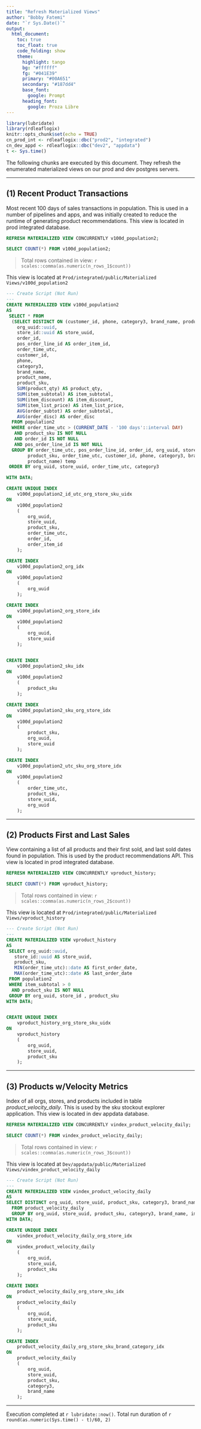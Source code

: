 ```yaml
---
title: "Refresh Materialized Views"
author: "Bobby Fatemi"
date: "`r Sys.Date()`"
output:
  html_document: 
    toc: true
    toc_float: true
    code_folding: show
    theme:
      highlight: tango
      bg: "#ffffff"
      fg: "#041E39"
      primary: "#00A651"
      secondary: "#187dd4"
      base_font:
        google: Prompt
      heading_font:
        google: Proza Libre
---
```


```r
library(lubridate)
library(rdleaflogix)
knitr::opts_chunk$set(echo = TRUE)
cn_prod_int <- rdleaflogix::dbc("prod2", "integrated")
cn_dev_appd <- rdleaflogix::dbc("dev2", "appdata")
t <- Sys.time()
```

The following chunks are executed by this document. They refresh the enumerated materialized views on our prod and dev postgres servers.

------------------------------------------------------------------------

## (1) Recent Product Transactions

Most recent 100 days of sales transactions in population. This is used in a number of pipelines and apps, and was initially created to reduce the runtime of generating product recommendations. This view is located in prod integrated database.

```sql
REFRESH MATERIALIZED VIEW CONCURRENTLY v100d_population2;
```

```sql
SELECT COUNT(*) FROM v100d_population2;
```

> Total rows contained in view: `r scales::comma(as.numeric(n_rows_1$count))`

This view is located at `Prod/integrated/public/Materialized Views/v100d_population2`

``` sql
--- Create Script (Not Run)
---
CREATE MATERIALIZED VIEW v100d_population2
AS
 SELECT * FROM 
  (SELECT DISTINCT ON (customer_id, phone, category3, brand_name, product_name)
    org_uuid::uuid,
    store_id::uuid AS store_uuid,
    order_id,
    pos_order_line_id AS order_item_id,
    order_time_utc, 
    customer_id, 
    phone, 
    category3, 
    brand_name, 
    product_name, 
    product_sku,
    SUM(product_qty) AS product_qty,
    SUM(item_subtotal) AS item_subtotal,
    SUM(item_discount) AS item_discount,
    SUM(item_list_price) AS item_list_price,
    AVG(order_subtot) AS order_subtotal,
    AVG(order_disc) AS order_disc
  FROM population2
  WHERE order_time_utc > (CURRENT_DATE - '100 days'::interval DAY)
   AND product_sku IS NOT NULL
   AND order_id IS NOT NULL
   AND pos_order_line_id IS NOT NULL 
  GROUP BY order_time_utc, pos_order_line_id, order_id, org_uuid, store_id, 
        product_sku, order_time_utc, customer_id, phone, category3, brand_name, 
        product_name) temp
 ORDER BY org_uuid, store_uuid, order_time_utc, category3

WITH DATA;

CREATE UNIQUE INDEX 
    v100d_population2_id_utc_org_store_sku_uidx 
ON 
    v100d_population2 
    (   
        org_uuid, 
        store_uuid, 
        product_sku,
        order_time_utc,
        order_id,
        order_item_id
    );

CREATE INDEX 
    v100d_population2_org_idx 
ON 
    v100d_population2
    ( 
        org_uuid
    );

CREATE INDEX 
    v100d_population2_org_store_idx 
ON 
    v100d_population2
    ( 
        org_uuid, 
        store_uuid 
    );


CREATE INDEX 
    v100d_population2_sku_idx
ON 
    v100d_population2 
    ( 
        product_sku
    );

CREATE INDEX 
    v100d_population2_sku_org_store_idx
ON 
    v100d_population2 
    ( 
        product_sku,
        org_uuid, 
        store_uuid
    );

CREATE INDEX 
    v100d_population2_utc_sku_org_store_idx 
ON 
    v100d_population2 
    ( 
        order_time_utc, 
        product_sku,
        store_uuid,
        org_uuid
    );
```

------------------------------------------------------------------------

## (2) Products First and Last Sales

View containing a list of all products and their first sold, and last sold dates found in population. This is used by the product recommendations API. This view is located in prod integrated database.

```sql
REFRESH MATERIALIZED VIEW CONCURRENTLY vproduct_history;
```

```sql
SELECT COUNT(*) FROM vproduct_history;
```

> Total rows contained in view: `r scales::comma(as.numeric(n_rows_2$count))`

This view is located at `Prod/integrated/public/Materialized Views/vproduct_history`


``` sql
--- Create Script (Not Run)
---
CREATE MATERIALIZED VIEW vproduct_history
AS
 SELECT org_uuid::uuid, 
   store_id::uuid AS store_uuid,
   product_sku,
   MIN(order_time_utc)::date AS first_order_date,
   MAX(order_time_utc)::date AS last_order_date
 FROM population2 
 WHERE item_subtotal > 0
  AND product_sku IS NOT NULL
 GROUP BY org_uuid, store_id , product_sku
WITH DATA;


CREATE UNIQUE INDEX 
    vproduct_history_org_store_sku_uidx 
ON 
    vproduct_history 
    (   
        org_uuid, 
        store_uuid, 
        product_sku
    );
```

------------------------------------------------------------------------

## (3) Products w/Velocity Metrics

Index of all orgs, stores, and products included in table *product_velocity_daily*. This is used by the sku stockout explorer application. This view is located in dev appdata database.

```sql
REFRESH MATERIALIZED VIEW CONCURRENTLY vindex_product_velocity_daily;
```

```sql
SELECT COUNT(*) FROM vindex_product_velocity_daily;
```

> Total rows contained in view: `r scales::comma(as.numeric(n_rows_3$count))`

This view is located at `Dev/appdata/public/Materialized Views/vindex_product_velocity_daily`


``` sql
--- Create Script (Not Run)
---
CREATE MATERIALIZED VIEW vindex_product_velocity_daily
AS
SELECT DISTINCT org_uuid, store_uuid, product_sku, category3, brand_name, image_url
  FROM product_velocity_daily 
  GROUP BY org_uuid, store_uuid, product_sku, category3, brand_name, image_url
WITH DATA;

CREATE UNIQUE INDEX 
    vindex_product_velocity_daily_org_store_idx 
ON 
    vindex_product_velocity_daily
    ( 
        org_uuid,
        store_uuid,
        product_sku
    );

CREATE INDEX 
    product_velocity_daily_org_store_sku_idx 
ON 
    product_velocity_daily
    ( 
        org_uuid,
        store_uuid,
        product_sku
    );

CREATE INDEX 
    product_velocity_daily_org_store_sku_brand_category_idx 
ON 
    product_velocity_daily
    ( 
        org_uuid,
        store_uuid,
        product_sku,
        category3,
        brand_name
    );
```

------------------------------------------------------------------------

Execution completed at `r lubridate::now()`. Total run duration of `r round(as.numeric(Sys.time() - t)/60, 2)`

